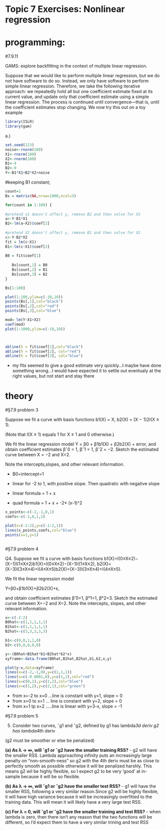 # Topic 7 Exercises: Nonlinear regression

# programming: 

#7.9.11 

GAMS:  explore backfitting in the context of multiple linear regression.

Suppose that we would like to perform multiple linear regression, but
we do not have software to do so. Instead, we only have software
to perform simple linear regression. Therefore, we take the following
iterative approach: we repeatedly hold all but one coefficient estimate
fixed at its current value, and update only that coefficient
estimate using a simple linear regression. The process is continued until
convergence—that is, until the coefficient estimates stop changing.
We now try this out on a toy example

```r
library(ISLR)
library(gam)

```


a.)
```r
set.seed(123)
noise<-rnorm(100)
X1<-rnorm(100)
X2<-rnorm(100)
B1<-4
B2<-9
Y<-B1*X1+B2*X2+noise

```

#keeping B1 constant; 
```r
count=1
Bs = matrix(NA,nrow=1000,ncol=3)

for(count in 1:100) {
  
#pretend x1 doesn't affect y, remove B2 and then solve for X2
a<-Y-B1*X1
B2<-lm(a~X2)$coef[2]
   
#pretend X2 doesn't affect y, remove B1 and then solve for X2
c<-Y-B2*X2
fit = lm(c~X1)
B1<-lm(c~X1)$coef[2]
  
B0 = fit$coef[1]
   
   Bs[count,1] = B0
   Bs[count,2] = B1
   Bs[count,3] = B2
}

Bs[1:100]

plot(1:100,ylim=c(-10,10))
points(Bs[,1],col="black")
points(Bs[,2],col="red")
points(Bs[,3],col="blue")
```

```r

mod= lm(Y~X1+X2)
coef(mod)
plot(1:1000,ylim=c(-10,10))



abline(h = fit$coef[1],col="black")
abline(h = fit$coef[2], col="red")
abline(h = fit$coef[3], col="blue")
```

- my fits seemed to give a good estimate very quickly...I maybe have done something wrong...I would have expected it to settle out eventualy at the right values, but not start and stay there

# theory

#§7.9 problem 3

Suppose we fit a curve with basis functions 
b1(X) = X, 
b2(X) = (X − 1)2I(X ≥ 1). 

(Note that I(X ≥ 1) equals 1 for X ≥ 1 and 0 otherwise.) 

We fit the linear regression model Y = β0 + β1b1(X) + β2b2(X) + error, and obtain coefficient estimates βˆ0 = 1, βˆ1 = 1, βˆ2 = −2. Sketch the estimated curve between X = −2 and X=2. 

Note the intercepts,slopes, and other relevant information.

- B0=intercept=1

- linear for -2 to 1, with positive slope. Then quadratic with negative slope

- linear formula = 1 + x

- quad formula =  1 + x + -2* (x-1)^2


```r
x_points<-c(-2,-1,0,1)
coefs<-c(-1,0,1,2)

plot(x=(-2:2),y=c(-1:2,1))
lines(x_points,coefs,col="blue")
points(x=2,y=1)



```

#§7.9 problem 4

Q4. Suppose we fit a curve with basis functions b1(X)=I(0≤X≤2)−(X−1)I(1≤X≤2)b1(X)=I(0≤X≤2)−(X−1)I(1≤X≤2), b2(X)=(X−3)I(3≤X≤4)+I(4≤X≤5)b2(X)=(X−3)I(3≤X≤4)+I(4≤X≤5). 

We fit the linear regression model

Y=β0+β1b1(X)+β2b2(X)+ε,

and obtain coefficient estimates β̂ 0=1, β̂^1=1, β̂^2=3. Sketch the estimated curve between X=−2 and X=2. Note the intercepts, slopes, and other relevant information.

```r
x<-c(-2:2)
B0hat<-c(1,1,1,1,1)
B1hat<-c(1,1,1,1,1)
B2hat<-c(3,3,3,3,3)

b1<-c(0,0,1,1,0)
b2<-c(0,0,0,0,0)

y<-(B0hat+B1hat*b1+B2hat*b2*x)
xyframe<-data.frame(B0hat,B1hat,B2hat,b1,b2,x,y)
```



```r
plot(y~x,data=xyframe)
lines(x=c(-2,-1,0),y=c(1,1,1))
lines(x=c(-0.0001,0),y=c(1,2),col="red")
lines(x=c(0,1),y=c(2,2),col="blue")
lines(x=c(1,2),y=c(2,1),col="green")
```
- from x=-2 to x=0 ...line is constant with y=1, slope = 0
- from x=0 to x=1  ... line is constant with y=2, slope = 0
- from x=1 tp x=2 .....line is linear with y=3-x, slope = -1



#§7.9 problem 5

5. Consider two curves, ˆg1 and ˆg2, defined by
g1 has  lambda*3d deriv
g2 has lambda*4th deriv

(g2 must be smoother or else be penalized)

**(a) As λ → ∞, will ˆg1 or ˆg2 have the smaller training RSS?**
- g2 will have the smaller RSS. Lambda approaching infinity puts an increasingly large penalty on "non-smooth-ness" so g2 with the 4th deriv must be as close to perfectly smooth as possible otherwise it will be penalized harshly. This means g2 wil be highly flexible, so I expect g2 to be very 'good' at in-sample because it will be so flexible.

**(b) As λ → ∞, will ˆg1 or ˆg2 have the smaller test RSS?**
- g1 will have the smaller RSS, following a very similar reason.Since g2 will be highly flexible,  it will have high variance because it will be increasingly overfitted to the training data. This will mean it will likely have a very large test RSS.

**(c) For λ = 0, will ˆg1 or ˆg2 have the smaller training and test RSS?**
- when lambda is zero, then there isn't any reason that the two functions will be different, so I'd expect them to have a very similar trining and test RSS



